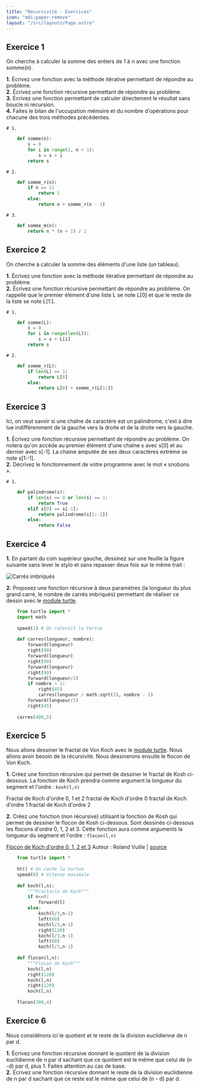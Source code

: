 ```yaml
---
title: "Récursivité - Exercices"
icon: "mdi:paper-remove"
layout: "/src/layouts/Page.astro"
---
```

## Exercice 1

On cherche à calculer la somme des entiers de 1 à n avec une fonction
somme(n).

**1.** Écrivez une fonction avec la méthode itérative permettant de répondre
au problème.  
**2.** Écrivez une fonction récursive permettant de répondre au problème.  
**3.** Écrivez une fonction permettant de calculer directement le résultat
sans boucle ni récursion.  
**4.** Faites le bilan de l'occupation mémoire et du nombre d'opérations pour
chacune des trois méthodes précédentes.  

    
    
    # 1.
```python
    def somme(n):
        s = 0
        for i in range(1, n + 1):
            s = s + i
        return s
```

    # 2.
```python
    def somme_r(n):
        if n == 1:
            return 1
        else:
            return n + somme_r(n - 1)
```

    # 3.
```python
    def somme_m(n):
        return n * (n + 1) / 2
```

## Exercice 2

On cherche à calculer la somme des éléments d'une liste (un tableau).

**1.** Écrivez une fonction avec la méthode itérative permettant de répondre
au problème.  
**2.** Écrivez une fonction récursive permettant de répondre au problème. On
rappelle que le premier élément d'une liste L se note L[0] et que le reste de
la liste se note L[1:].  

    
    
    # 1.
```python
    def somme(L):
        s = 0
        for i in range(len(L)):
            s = s + L[i]
        return s
```

    # 2.
```python
    def somme_r(L):
        if len(L) == 1:
            return L[0]
        else:
            return L[0] + somme_r(L[1:])
```

## Exercice 3

Ici, on veut savoir si une chaîne de caractère est un palindrome, c'est à dire
lue indifféremment de la gauche vers la droite et de la droite vers la gauche.

**1.** Écrivez une fonction récursive permettant de répondre au problème. On
notera qu'on accède au premier élément d'une chaîne s avec s[0] et au dernier
avec s[-1]. La chaine amputée de ses deux caractères extrème se note s[1:-1].  
**2.** Décrivez le fonctionnement de votre programme avec le mot « snobons ».  

    
    
    # 1.
```python
    def palindrome(s):
        if len(s) == 0 or len(s) == 1:
            return True
        elif s[0] == s[-1]:
            return palindrome(s[1:-1])
        else:
            return False
```

## Exercice 4

**1.** En partant du coin supérieur gauche, dessinez sur une feuille la figure
suivante sans lever le stylo et sans repasser deux fois sur le même trait :

![Carrés imbriqués](img/carres.png)

**2.** Proposez une fonction récursive à deux paramètres (la longueur du plus
grand carré, le nombre de carrés imbriqués) permettant de réaliser ce dessin
avec le [module turtle](/cours/turtle/).

```python
    from turtle import *
    import math
    
    speed(1) # On ralentit la tortue
    
    def carres(longueur, nombre):
        forward(longueur)
        right(90)
        forward(longueur)
        right(90)
        forward(longueur)
        right(90)
        forward(longueur/2)
        if nombre > 1:
            right(45)
            carres(longueur / math.sqrt(2), nombre - 1)
        forward(longueur/2)
        right(45)
    
    carres(400,5)
```

## Exercice 5

Nous allons dessiner le fractal de Von Koch avec le [module
turtle](/cours/turtle/). Nous allons avoir besoin de la récursivité. Nous
dessinerons ensuite le flocon de Von Koch.

**1.** Créez une fonction récursive qui permet de dessiner le fractal de Kosh
ci-dessous. La fonction de Koch prendra comme argument la longueur du segment
et l'ordre : `kosh(l,n)`

Fractal de Koch d'ordre 0, 1 et 2 fractal de Koch d'ordre 0 fractal de Koch
d'ordre 1 fractal de Koch d'ordre 2

**2.** Créez une fonction (non récursive) utilisant la fonction de Kosh qui
permet de dessiner le flocon de Kosh ci-dessous. Sont dessinés ci-dessous les
flocons d'ordre 0, 1, 2 et 3. Cette fonction aura comme arguments la longueur
du segment et l'ordre : `flocon(l,n)`

[Flocon de Koch d'ordre 0, 1, 2 et 3](img/flocon.jpg) Auteur : Roland Vuille | [source](https://www.pinterest.ch/pin/522558363008002789/)
    
```python
    from turtle import *
    
    ht() # On cache la tortue
    speed(0) # Vitesse maximale
    
    def koch(l,n):
        """Fractacle de Koch"""
        if n<=0:
            forward(l)
        else:
            koch(l/3,n-1)
            left(60)
            koch(l/3,n-1)
            right(120)
            koch(l/3,n-1)
            left(60)
            koch(l/3,n-1)
    
    def flocon(l,n):
        """Flocon de Koch"""
        koch(l,n)
        right(120)
        koch(l,n)
        right(120)
        koch(l,n)
    
    flocon(300,4)
```

## Exercice 6

Nous considérons ici le quotient et le reste de la division euclidienne de n
par d.

**1.** Écrivez une fonction récursive donnant le quotient de la division
euclidienne de n par d sachant que ce quotient est le même que celui de (n -d)
par d, plus 1. Faites attention au cas de base.  
**2.** Écrivez une fonction récursive donnant le reste de la division
euclidienne de n par d sachant que ce reste est le même que celui de (n - d)
par d.